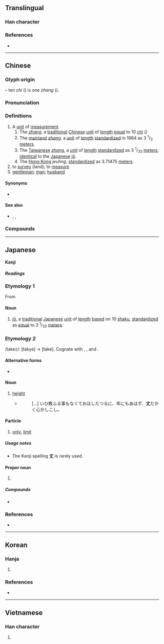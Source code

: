 {{also|𠀋|大}}
{{character info/new}}
==Translingual==

===Han character===
{{Han char|rn=1|rad=一|as=02|sn=3|four=50000|canj=JK}}

===References===
* {{Han ref|kx=0076.040|dkj=00011|dj=0137.080|hdz=10009.020|uh=4E08|ud=19976|bh=A456|bd=42070}}

----

==Chinese==
{{zh-forms}}
{{wikipedia|zhang (unit)}}

===Glyph origin===
{{Han etyl}}
{{Han compound|十|又|ls=ic|t1=ten|t2=hand}} – ten ''chi'' ({{zh-l|*尺}}) is one ''zhang'' ({{lang|zh|丈}}).

===Pronunciation===
{{zh-pron
|m=zhàng
|m-s=zang4
|c=zoeng6
|h=pfs=chhong/chhông
|md=dâung/diông/tiông
|md_note=dâung - unit of measure; diông/tiông - kinship term
|mn=xm,tp,kh,yl,tc,hc,sx,km,mg:tiūⁿ/zz,tn:tiōⁿ/qz,lk:tiǔⁿ/pn:tiāuⁿ/xm,zz,tw:tn̄g/qz:tňg/xm,tw:tiōng/zz:tiāng/qz:tiǒng
|mn_note=tiūⁿ/tiōⁿ/tiǔⁿ, tn̄g/tňg - vernacular; tiōng/tiāng/tiǒng - literary
|mn-t=deng6/ziang6/diên6/dion6
|mn-t_note=deng6 - unit of measurement; ziang6 - “to measure”; diên6/dion6 - “gentleman”
|w=3zan
|mc=y
|oc=y
|cat=n,v
}}

===Definitions===
{{zh-hanzi}}

# A [[unit]] of [[measurement]].
## The ''[[zhang]]'', a [[traditional]] [[Chinese]] [[unit]] of [[length]] [[equal]] to 10 [[chi]] ({{zh-l|*尺}})
## The [[mainland China|mainland]] ''[[zhang]]'', a [[unit]] of [[length]] [[standardize]]d in 1984 as 3 <sup>1</sup>/<sub>3</sub> [[meter]]s.
## The [[Taiwanese]] ''[[zhang]]'', a [[unit]] of [[length]] [[standardize]]d as 3 <sup>1</sup>/<sub>33</sub> [[meter]]s, [[identical]] to the [[Japanese]] [[jō]].
## The [[Hong Kong]] ''jeuhng'', [[standardize]]d as 3.71475 [[meter]]s.
# to [[survey]] (land); to [[measure]]
# [[gentleman]]; [[man]]; [[husband]]
#: {{zh-x|丈夫|husband}}

====Synonyms====
* {{sense|mainland zhang}} {{zh-l|市丈}}

====See also====
* {{zh-l|尺}}, {{zh-l|寸}}, {{zh-l|分}}

===Compounds===
{{zh-der|一丈青|一落千丈|一跳八丈|丈丈|丈二金剛|丈人|丈人峰|丈人行|丈八燈臺|丈八蛇矛|丈六金身|丈夫|丈夫女|丈夫子|丈室|丈母|丈母娘|丈量|不丈夫|偉丈夫|光焰萬丈|光芒萬丈|公丈|函丈|國丈|大丈夫|大八丈|女丈夫|女中丈夫|妹丈|姊丈|姑丈|姑丈人|姨丈|家丈人|小丈夫|尺水丈波|岳丈|師丈|席間函丈|方丈|方丈之饌|方丈盈前|日高三丈|清丈|火冒三丈|烈丈夫|百丈|百丈山|百丈清規|百丈竿頭|眇小丈夫|萬丈|萬丈深淵|萬丈竿頭|紅塵萬丈|老丈|老丈人|蓑衣丈人|豪情萬丈|賤丈夫|雄心萬丈|食前方丈|食味方丈|黎丘丈人}}

{{zh-cat|Elementary}}

----

==Japanese==

====Kanji====
{{ja-kanji|grade=c|rs=一02}}

=====Readings=====
{{ja-readings
|goon=じょう<ぢやう
|kanon=ちょう<ちやう
|kun=たけ-
}}

===Etymology 1===
From {{etyl|zh|ja}} {{m|zh|丈|tr=zhang}}

====Noun====
{{ja-noun|じょう|hhira=ぢやう}}

# [[jō]], a [[traditional]] [[Japanese]] [[unit]] of [[length]] [[based]] on 10 [[shaku]], [[standardize]]d as [[equal]] to 3 <sup>1</sup>/<sub>33</sub> [[meter]]s.

===Etymology 2===
/take<small>2</small>/: [takye] → [take]. Cognate with {{m|ja|高|tr=taka||height}}, {{m|ja|高い|tr=takai||high}}, and {{m|ja|長ける|tr=takeru||to be high}}.

====Alternative forms====
* {{l|ja|長}}

====Noun====
{{ja-noun|たけ}}

# [[height]]
#* {{RQ:Utsubo Monogatari|Toshikage}}
#*: [...] いひ教ふる事もなくておほしたつるに、年にもあはず、'''丈'''たかく心かしこし。

====Particle====
{{ja-pos|particle|だけ}}

# [[only]], [[limit]]
#: {{ja-usex|ローマ字'''だけ'''の辞書。|^ローマじ '''だけ''' の じしょ。|A rōmaji-'''only''' dictionary.}}
#: {{ja-usex|寝たい'''だけ'''寝ていい。|^ねたい '''だけ''' ねて い.い。|You can sleep '''as much as''' you want.}}

=====Usage notes=====
* The Kanji spelling '''丈''' is rarely used.

====Proper noun====
{{ja-pos|proper|じょう|hhira=ぢやう}}

# {{given name|male|lang=ja|sort=じょう}}

=====Compounds=====
* {{ja-r|はちじょう}}

===References===
* {{R:Utsubo Monogatari 1}}

----

==Korean==

===Hanja===
{{ko-hanja|hangeul=장|rv=jang|mr=chang|y=cang|eumhun=어른|ehrv=eoleun|ehmr=ǒrǔn|ehy=}}

# {{defn|lang=ko|sort=一02}}

===References===
* {{Hanja ref|nav=11111}}

----

==Vietnamese==

===Han character===
{{vi-hantu|[[trượng]]|rs=一02}}

# {{defn|lang=vi|sort=一02}}